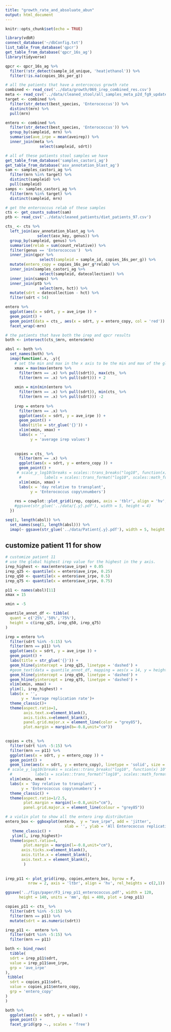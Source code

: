 ```yaml
---
title: "growth_rate_and_absoluate_abun"
output: html_document
---
```


```r
knitr::opts_chunk$set(echo = TRUE)
```

```r
library(vdbR)
connect_database('~/dbConfig.txt')
list_table_from_database('qpcr')
get_table_from_database('qpcr_16s_ag')
library(tidyverse)
```

```r
qpcr <- qpcr_16s_ag %>% 
  filter(!str_detect(sample_id_unique, 'heat|ethanol')) %>% 
  filter(!is.na(copies_16s_per_g))
```

```r
# all the patients that have a entercoccus growth rate
combined <- read_csv('../data/growth/069_irep_combined_res.csv')
meta <- read_csv('../data/cleaned_stool/all_samples_meta_p2d_fg9_updated.csv')
target <- combined %>%  
  filter(str_detect(best_species, 'Enterococcus')) %>% 
  distinct(mrn) %>% 
  pull(mrn) 

entero <- combined %>%  
  filter(str_detect(best_species, 'Enterococcus')) %>% 
  group_by(sampleid, mrn) %>% 
  summarise(ave_irpe = mean(aveirep)) %>% 
  inner_join(meta %>% 
               select(sampleid, sdrt))

# all of these patients stool samples we have 
get_table_from_database('samples_castori_ag')
get_table_from_database('asv_annotation_blast_ag')
sam <- samples_castori_ag %>% 
  filter(mrn %in% target) %>% 
  distinct(sampleid) %>% 
  pull(sampleid)
samps <- samples_castori_ag %>% 
  filter(mrn %in% target) %>% 
  distinct(sampleid, mrn)

# get the entercoccus relab of these samples
cts <- get_counts_subset(sam)
ptb <- read_csv('../data/cleaned_patients/diet_patients_97.csv')

cts_ <- cts %>% 
  left_join(asv_annotation_blast_ag %>% 
              select(asv_key, genus)) %>% 
  group_by(sampleid, genus) %>% 
  summarise(relab = sum(count_relative)) %>% 
  filter(genus == 'Enterococcus')  %>% 
  inner_join(qpcr %>% 
               select(sampleid = sample_id, copies_16s_per_g)) %>% 
  mutate(entero_copy = copies_16s_per_g*relab) %>% 
  inner_join(samples_castori_ag %>% 
               select(sampleid, datecollection)) %>% 
  inner_join(samps) %>% 
  inner_join(ptb %>% 
               select(mrn, hct)) %>% 
  mutate(sdrt = datecollection - hct) %>% 
  filter(sdrt < 54)
```
```r
entero %>% 
  ggplot(aes(x = sdrt, y = ave_irpe )) +
  geom_point() +
  geom_point(data = cts_, aes(x = sdrt, y = entero_copy, col = 'red')) +
  facet_wrap(~mrn)

# the patients that have both the irep and qpcr results
both <- intersect(cts_$mrn, entero$mrn)
```
```r
absl <- both %>% 
  set_names(both) %>% 
  imap(function(.x, .y){
    # set the min and max in the x axis to be the min and max of the global values
    xmax = max(max(entero %>% 
      filter(mrn == .x) %>% pull(sdrt)), max(cts_ %>% 
      filter(mrn == .x) %>% pull(sdrt))) + 2
    
    xmin = min(min(entero %>% 
      filter(mrn == .x) %>% pull(sdrt)), min(cts_ %>% 
      filter(mrn == .x) %>% pull(sdrt))) -2
    
    irep = entero %>% 
      filter(mrn == .x) %>% 
      ggplot(aes(x = sdrt, y = ave_irpe )) +
      geom_point() +
      labs(title = str_glue('{}')) +
      xlim(xmin, xmax) +
      labs(x = '',
           y = 'average irep values')
      
    
    copies = cts_ %>% 
      filter(mrn == .x) %>% 
      ggplot(aes(x = sdrt, y = entero_copy )) +
      geom_point() +
     # scale_y_log10(breaks = scales::trans_breaks("log10", function(x) 10^x), 
      #          labels = scales::trans_format("log10", scales::math_format(10^.x))) +
      xlim(xmin, xmax) +
      labs(x = 'day relative to transplant',
           y = 'Enterococcus copy\nnumbers')
    
    res = cowplot::plot_grid(irep, copies, axis = 'tblr', align = 'hv', ncol = 1)
    #ggsave(str_glue('../data/{.y}.pdf'), width = 5, height = 4)
  })

seq(1, length(absl)) %>% 
  set_names(seq(1, length(absl))) %>% 
  imap(~ ggsave(str_glue('../data/Patient{.y}.pdf'), width = 5, height = 4, plot = absl[[.x]]))
```
## customize patient 11 for show

```r
# customize patient 11
# use the global highest irep value for the highest in the y axis.
irep_highest <- max(entero$ave_irpe) + 0.05
irep_q25 <- quantile(x = entero$ave_irpe, 0.25)
irep_q50 <- quantile(x = entero$ave_irpe, 0.5)
irep_q75 <- quantile(x = entero$ave_irpe, 0.75)

p11 <- names(absl)[11]
xmax = 15

xmin = -5

quantile_annot_df <- tibble(
  quant = c('25%','50%','75%'),
  height = c(irep_q25, irep_q50, irep_q75)
)

irep = entero %>% 
  filter(sdrt %in% -5:15) %>% 
  filter(mrn == p11) %>% 
  ggplot(aes(x = sdrt, y = ave_irpe )) +
  geom_point() +
  labs(title = str_glue('{}')) +
  geom_hline(yintercept = irep_q25, linetype = 'dashed') +
  #geom_text(data = quantile_annot_df, mapping = aes(x = 14, y = height, label = quant), nudge_y = 0.02, size = 2.5) +
  geom_hline(yintercept = irep_q50, linetype = 'dashed') +
  geom_hline(yintercept = irep_q75, linetype = 'dashed') +
  xlim(xmin, xmax) +
  ylim(1, irep_highest) +
  labs(x = '',
       y = 'Average replication rate')+
  theme_classic()+
  theme(aspect.ratio=1,
        axis.text.x=element_blank(),
        axis.ticks.x=element_blank(),
        panel.grid.major.x = element_line(color = "grey85"),
        plot.margin = margin(b=-0.8,unit="cm"))
  

copies = cts_ %>% 
  filter(sdrt %in% -5:15) %>% 
  filter(mrn == p11) %>% 
  ggplot(aes(x = sdrt, y = entero_copy )) +
  geom_point() +
  geom_line(aes(x = sdrt, y = entero_copy), linetype = 'solid', size = 1, col = 'black') +
 # scale_y_log10(breaks = scales::trans_breaks("log10", function(x) 10^x), 
  #          labels = scales::trans_format("log10", scales::math_format(10^.x))) +
  xlim(xmin, xmax) +
  labs(x = 'Day relative to transplant',
       y = 'Enterococcus copy\nnumbers') +
  theme_classic() +
  theme(aspect.ratio=1/2.5,
        plot.margin = margin(l=-0.8,unit="cm"),
        panel.grid.major.x = element_line(colour = "grey85"))

# a violin plot to show all the entero irep distribution
entero_box <- ggboxplot(entero,  y = "ave_irpe", add = 'jitter',
                          xlab = '', ylab = 'All Enterococcus replication rate')+
   theme_classic() +
   ylim(1, irep_highest)+
  theme(aspect.ratio=4,
        plot.margin = margin(l=-0.8,unit="cm"),
       axis.ticks.x=element_blank(),
       axis.title.x = element_blank(),
       axis.text.x = element_blank(),
        )
 
  
irep_p11 <- plot_grid(irep, copies,entero_box, byrow = F,
          nrow = 2, axis = 'ltbr', align = 'hv', rel_heights = c(2,1))

ggsave('../figs/paper/F3_irep_p11_enterococcus.pdf', width = 120,
      height = 140, units = 'mm', dpi = 400, plot = irep_p11)
```




```r
copies_p11 <- cts_ %>% 
  filter(sdrt %in% -5:15) %>% 
  filter(mrn == p11) %>% 
  mutate(sdrt = as.numeric(sdrt))

irep_p11 <-  entero %>% 
  filter(sdrt %in% -5:15) %>% 
  filter(mrn == p11)

both <- bind_rows(
  tibble(
  sdrt = irep_p11$sdrt,
  value = irep_p11$ave_irpe,
  grp = 'ave_irpe'
),
 tibble(
  sdrt = copies_p11$sdrt,
  value = copies_p11$entero_copy,
  grp = 'entero_copy'
)
)

both %>% 
  ggplot(aes(x = sdrt, y = value)) +
  geom_point() +
  facet_grid(grp ~., scales = 'free')
```


